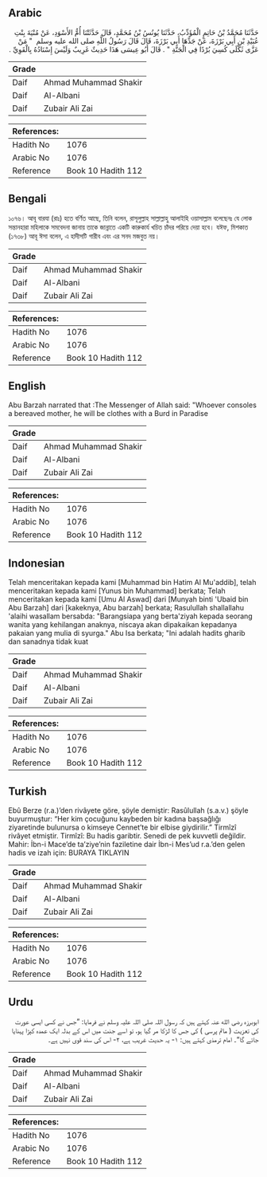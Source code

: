 ## Arabic


<div dir="rtl" lang="ar" style={{fontSize:'larger',backgroundColor:'#f8f9fa',padding:20}}>
حَدَّثَنَا مُحَمَّدُ بْنُ حَاتِمٍ الْمُؤَدِّبُ، حَدَّثَنَا يُونُسُ بْنُ مُحَمَّدٍ، قَالَ حَدَّثَتْنَا أُمُّ الأَسْوَدِ، عَنْ مُنْيَةَ بِنْتِ عُبَيْدِ بْنِ أَبِي بَرْزَةَ، عَنْ جَدِّهَا أَبِي بَرْزَةَ، قَالَ قَالَ رَسُولُ اللَّهِ صلى الله عليه وسلم ‏ "‏ مَنْ عَزَّى ثَكْلَى كُسِيَ بُرْدًا فِي الْجَنَّةِ ‏"‏ ‏.‏ قَالَ أَبُو عِيسَى هَذَا حَدِيثٌ غَرِيبٌ وَلَيْسَ إِسْنَادُهُ بِالْقَوِيِّ ‏.‏
</div>
<div style={{backgroundColor:'#f8f9fa',padding:20, marginBottom: 10}}><table> <thead> <tr> <th>Grade</th> <th></th> </tr> </thead> <tbody> <tr><td>Daif</td><td>Ahmad Muhammad Shakir</td></tr><tr><td>Daif</td><td>Al-Albani</td></tr><tr><td>Daif</td><td>Zubair Ali Zai</td></tr></tbody></table><table> <thead> <tr> <th>References:</th> <th></th> </tr> </thead> <tbody><tr><td>Hadith No</td><td>1076</td></tr><tr><td>Arabic No</td><td>1076</td></tr><tr><td>Reference</td><td>Book 10 Hadith 112</td></tr></tbody></table></div>

## Bengali


<div dir="ltr" lang="bn" style={{fontSize:'larger',backgroundColor:'#f8f9fa',padding:20}}>
১০৭৬। আবূ বারযা (রাঃ) হতে বর্ণিত আছে, তিনি বলেন, রাসূলুল্লাহ সাল্লাল্লাহু আলাইহি ওয়াসাল্লাম বলেছেনঃ যে লোক সন্তানহারা মহিলাকে সমবেদনা জানায় তাকে জান্নাতে একটি কারুকার্য খচিত চাঁদর পরিয়ে দেয়া হবে। যঈফ, মিশকাত (১৭৩৮) আবূ ঈসা বলেন, এ হাদীসটি গারীব এবং এর সনদ মজবুত নয়।
</div>
<div style={{backgroundColor:'#f8f9fa',padding:20, marginBottom: 10}}><table> <thead> <tr> <th>Grade</th> <th></th> </tr> </thead> <tbody> <tr><td>Daif</td><td>Ahmad Muhammad Shakir</td></tr><tr><td>Daif</td><td>Al-Albani</td></tr><tr><td>Daif</td><td>Zubair Ali Zai</td></tr></tbody></table><table> <thead> <tr> <th>References:</th> <th></th> </tr> </thead> <tbody><tr><td>Hadith No</td><td>1076</td></tr><tr><td>Arabic No</td><td>1076</td></tr><tr><td>Reference</td><td>Book 10 Hadith 112</td></tr></tbody></table></div>

## English


<div dir="ltr" lang="en" style={{fontSize:'larger',backgroundColor:'#f8f9fa',padding:20}}>
Abu Barzah narrated that :The Messenger of Allah said: "Whoever consoles a bereaved mother, he will be clothes with a Burd in Paradise
</div>
<div style={{backgroundColor:'#f8f9fa',padding:20, marginBottom: 10}}><table> <thead> <tr> <th>Grade</th> <th></th> </tr> </thead> <tbody> <tr><td>Daif</td><td>Ahmad Muhammad Shakir</td></tr><tr><td>Daif</td><td>Al-Albani</td></tr><tr><td>Daif</td><td>Zubair Ali Zai</td></tr></tbody></table><table> <thead> <tr> <th>References:</th> <th></th> </tr> </thead> <tbody><tr><td>Hadith No</td><td>1076</td></tr><tr><td>Arabic No</td><td>1076</td></tr><tr><td>Reference</td><td>Book 10 Hadith 112</td></tr></tbody></table></div>

## Indonesian


<div dir="ltr" lang="id" style={{fontSize:'larger',backgroundColor:'#f8f9fa',padding:20}}>
Telah menceritakan kepada kami [Muhammad bin Hatim Al Mu'addib], telah menceritakan kepada kami [Yunus bin Muhammad] berkata; Telah menceritakan kepada kami [Umu Al Aswad] dari [Munyah binti 'Ubaid bin Abu Barzah] dari [kakeknya, Abu barzah] berkata; Rasulullah shallallahu 'alaihi wasallam bersabda: "Barangsiapa yang berta'ziyah kepada seorang wanita yang kehilangan anaknya, niscaya akan dipakaikan kepadanya pakaian yang mulia di syurga." Abu Isa berkata; "Ini adalah hadits gharib dan sanadnya tidak kuat
</div>
<div style={{backgroundColor:'#f8f9fa',padding:20, marginBottom: 10}}><table> <thead> <tr> <th>Grade</th> <th></th> </tr> </thead> <tbody> <tr><td>Daif</td><td>Ahmad Muhammad Shakir</td></tr><tr><td>Daif</td><td>Al-Albani</td></tr><tr><td>Daif</td><td>Zubair Ali Zai</td></tr></tbody></table><table> <thead> <tr> <th>References:</th> <th></th> </tr> </thead> <tbody><tr><td>Hadith No</td><td>1076</td></tr><tr><td>Arabic No</td><td>1076</td></tr><tr><td>Reference</td><td>Book 10 Hadith 112</td></tr></tbody></table></div>

## Turkish


<div dir="ltr" lang="tr" style={{fontSize:'larger',backgroundColor:'#f8f9fa',padding:20}}>
Ebû Berze (r.a.)’den rivâyete göre, şöyle demiştir: Rasûlullah (s.a.v.) şöyle buyurmuştur: “Her kim çocuğunu kaybeden bir kadına başsağlığı ziyaretinde bulunursa o kimseye Cennet’te bir elbise giydirilir.” Tirmîzî rivâyet etmiştir. Tirmîzî: Bu hadis garibtir. Senedi de pek kuvvetli değildir. Mahir: İbn-i Mace’de ta’ziye’nin faziletine dair İbn-i Mes’ud r.a.’den gelen hadis ve izah için: BURAYA TIKLAYIN
</div>
<div style={{backgroundColor:'#f8f9fa',padding:20, marginBottom: 10}}><table> <thead> <tr> <th>Grade</th> <th></th> </tr> </thead> <tbody> <tr><td>Daif</td><td>Ahmad Muhammad Shakir</td></tr><tr><td>Daif</td><td>Al-Albani</td></tr><tr><td>Daif</td><td>Zubair Ali Zai</td></tr></tbody></table><table> <thead> <tr> <th>References:</th> <th></th> </tr> </thead> <tbody><tr><td>Hadith No</td><td>1076</td></tr><tr><td>Arabic No</td><td>1076</td></tr><tr><td>Reference</td><td>Book 10 Hadith 112</td></tr></tbody></table></div>

## Urdu


<div dir="rtl" lang="ur" style={{fontSize:'larger',backgroundColor:'#f8f9fa',padding:20}}>
ابوبرزہ رضی الله عنہ کہتے ہیں کہ رسول اللہ صلی اللہ علیہ وسلم نے فرمایا: ”جس نے کسی ایسی عورت کی تعزیت ( ماتم پرسی ) کی جس کا لڑکا مر گیا ہو، تو اسے جنت میں اس کے بدلہ ایک عمدہ کپڑا پہنایا جائے گا“۔ امام ترمذی کہتے ہیں: ۱- یہ حدیث غریب ہے، ۲- اس کی سند قوی نہیں ہے۔
</div>
<div style={{backgroundColor:'#f8f9fa',padding:20, marginBottom: 10}}><table> <thead> <tr> <th>Grade</th> <th></th> </tr> </thead> <tbody> <tr><td>Daif</td><td>Ahmad Muhammad Shakir</td></tr><tr><td>Daif</td><td>Al-Albani</td></tr><tr><td>Daif</td><td>Zubair Ali Zai</td></tr></tbody></table><table> <thead> <tr> <th>References:</th> <th></th> </tr> </thead> <tbody><tr><td>Hadith No</td><td>1076</td></tr><tr><td>Arabic No</td><td>1076</td></tr><tr><td>Reference</td><td>Book 10 Hadith 112</td></tr></tbody></table></div>